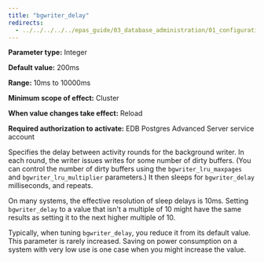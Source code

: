 ```yaml
---
title: "bgwriter_delay"
redirects:
  - ../../../../../epas_guide/03_database_administration/01_configuration_parameters/03_configuration_parameters_by_functionality/01_top_performance_related_parameters/10_bgwriter_delay #generated for docs/epas/reorg-role-use-case-mode
---
```


<div id="bgwriter_delay" class="registered_link"></div>

**Parameter type:** Integer

**Default value:** 200ms

**Range:** 10ms to 10000ms

**Minimum scope of effect:** Cluster

**When value changes take effect:** Reload

**Required authorization to activate:** EDB Postgres Advanced Server service account

Specifies the delay between activity rounds for the background writer. In each round, the writer issues writes for some number of dirty buffers. (You can control the number of dirty buffers using the `bgwriter_lru_maxpages` and `bgwriter_lru_multiplier` parameters.) It then sleeps for `bgwriter_delay` milliseconds, and repeats.

On many systems, the effective resolution of sleep delays is 10ms. Setting `bgwriter_delay` to a value that isn't a multiple of 10 might have the same results as setting it to the next higher multiple of 10.

Typically, when tuning `bgwriter_delay`, you reduce it from its default value. This parameter is rarely increased. Saving on power consumption on a system with very low use is one case when you might increase the value.

